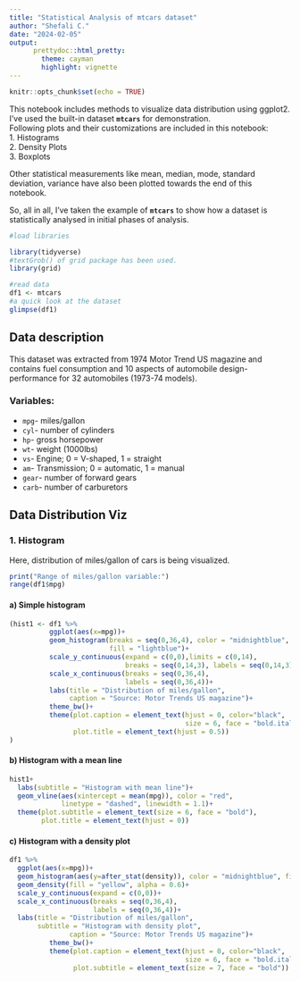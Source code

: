 ```yaml
---
title: "Statistical Analysis of mtcars dataset"
author: "Shefali C."
date: "2024-02-05"
output: 
      prettydoc::html_pretty:
        theme: cayman
        highlight: vignette
---
```


```r
knitr::opts_chunk$set(echo = TRUE)
```

This notebook includes methods to visualize data distribution using ggplot2. I've used the built-in dataset **`mtcars`** for demonstration.  
Following plots and their customizations are included in this notebook:  
1. Histograms  
2. Density Plots  
3. Boxplots  

Other statistical measurements like mean, median, mode, standard deviation, variance have also been plotted towards the end of this notebook.  

So, all in all, I've taken the example of **`mtcars`** to show how a dataset is statistically analysed in initial phases of analysis.  

```r
#load libraries

library(tidyverse)
#textGrob() of grid package has been used.
library(grid)
``` 

```r
#read data
df1 <- mtcars
#a quick look at the dataset
glimpse(df1)
```
## Data description  

This dataset was extracted from 1974 Motor Trend US magazine and contains fuel consumption and 10 aspects of automobile design-performance for 32 automobiles (1973-74 models).  

### Variables: 

- `mpg`- miles/gallon  
- `cyl`- number of cylinders  
- `hp`- gross horsepower  
- `wt`- weight (1000lbs)  
- `vs`- Engine; 0 = V-shaped, 1 = straight  
- `am`- Transmission; 0 = automatic, 1 = manual  
- `gear`- number of forward gears  
- `carb`- number of carburetors  

## Data Distribution Viz 

### 1. Histogram  

Here, distribution of miles/gallon of cars is being visualized.  
```r
print("Range of miles/gallon variable:")
range(df1$mpg)
```
#### a) Simple histogram

```r
(hist1 <- df1 %>% 
          ggplot(aes(x=mpg))+
          geom_histogram(breaks = seq(0,36,4), color = "midnightblue",
                         fill = "lightblue")+
          scale_y_continuous(expand = c(0,0),limits = c(0,14),
                             breaks = seq(0,14,3), labels = seq(0,14,3))+
          scale_x_continuous(breaks = seq(0,36,4),
                             labels = seq(0,36,4))+
          labs(title = "Distribution of miles/gallon",
               caption = "Source: Motor Trends US magazine")+
          theme_bw()+
          theme(plot.caption = element_text(hjust = 0, color="black", 
                                            size = 6, face = "bold.italic"),
                plot.title = element_text(hjust = 0.5))
)
```

#### b) Histogram with a mean line

```r
hist1+
  labs(subtitle = "Histogram with mean line")+
  geom_vline(aes(xintercept = mean(mpg)), color = "red",
             linetype = "dashed", linewidth = 1.1)+
  theme(plot.subtitle = element_text(size = 6, face = "bold"),
        plot.title = element_text(hjust = 0))
```

#### c) Histogram with a density plot

```r
df1 %>% 
  ggplot(aes(x=mpg))+
  geom_histogram(aes(y=after_stat(density)), color = "midnightblue", fill = "steelblue", breaks = seq(0,36,4))+
  geom_density(fill = "yellow", alpha = 0.6)+
  scale_y_continuous(expand = c(0,0))+
  scale_x_continuous(breaks = seq(0,36,4),
                     labels = seq(0,36,4))+
  labs(title = "Distribution of miles/gallon",
       subtitle = "Histogram with density plot",
               caption = "Source: Motor Trends US magazine")+
          theme_bw()+
          theme(plot.caption = element_text(hjust = 0, color="black", 
                                            size = 6, face = "bold.italic"),
                plot.subtitle = element_text(size = 7, face = "bold"))
```







